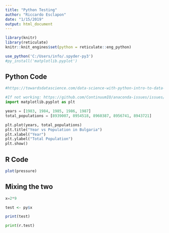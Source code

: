 ```yaml
---
title: "Python Testing"
author: "Riccardo Esclapon"
date: "1/15/2019"
output: html_document
---
```




```r
library(knitr)
library(reticulate)
knitr::knit_engines$set(python = reticulate::eng_python)

use_python('C:/Users/info/.spyder-py3')
#py_install('matplotlib.pyplot')
```

## Python Code

```python
#https://towardsdatascience.com/data-science-with-python-intro-to-data-visualization-and-matplotlib-5f799b7c6d82

#If not working: https://github.com/ContinuumIO/anaconda-issues/issues/1270
import matplotlib.pyplot as plt

years = [1983, 1984, 1985, 1986, 1987]
total_populations = [8939007, 8954518, 8960387, 8956741, 8943721]

plt.plot(years, total_populations)
plt.title("Year vs Population in Bulgaria")
plt.xlabel("Year")
plt.ylabel("Total Population")
plt.show()
```

## R Code

```r
plot(pressure)
```


## Mixing the two
```python
x=2*9
```

```r
test <- py$x

print(test)
```

```python
print(r.test)

```
